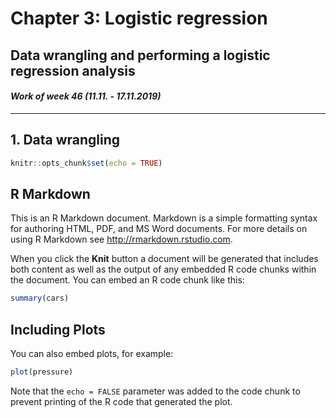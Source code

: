 # Chapter 3: Logistic regression

## Data wrangling and performing a logistic regression analysis

#### *Work of week 46 (11.11. - 17.11.2019)*

***
## 1. Data wrangling
```r
knitr::opts_chunk$set(echo = TRUE)
```







## R Markdown

This is an R Markdown document. Markdown is a simple formatting syntax for authoring HTML, PDF, and MS Word documents. For more details on using R Markdown see <http://rmarkdown.rstudio.com>.

When you click the **Knit** button a document will be generated that includes both content as well as the output of any embedded R code chunks within the document. You can embed an R code chunk like this:

```r
summary(cars)
```

## Including Plots

You can also embed plots, for example:

```r
plot(pressure)
```

Note that the `echo = FALSE` parameter was added to the code chunk to prevent printing of the R code that generated the plot.
